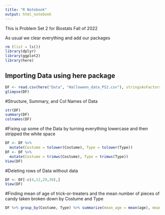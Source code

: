 ```yaml
---
title: "R Notebook"
output: html_notebook
---
```


This is Problem Set 2 for Biostats Fall of 2022


As usual we clear everything and add our packages
```r
rm (list = ls())
library(dplyr)
library(ggplot2)
library(here)
```

## Importing Data using here package
```r
DF <- read.csv(here("Data", "Halloween_data_PS2.csv"), stringsAsFactors = TRUE)
glimpse(DF)
```

#Structure, Summary, and Col Names of Data
```r
str(DF)
summary(DF)
colnames(DF)
```

#Fixing up some of the Data by turning everything lowercase and then stripped the white space
```r
DF <- DF %>%
  mutate(Costume = tolower(Costume), Type = tolower(Type))
DF <- DF %>% 
  mutate(Costume = trimws(Costume), Type = trimws(Type))
View(DF)
```

#Deleting rows of Data without data
```r
DF <- DF[-c(4,12,29,30),]
View(DF)
```

#Finding mean of age of trick-or-treaters and the mean number of pieces of candy taken broken down by Costume and Type
```r
DF %>% group_by(Costume, Type) %>% summarize(mean_age = mean(age), mean_candy = mean(candy_pieces))
```

```r

```

